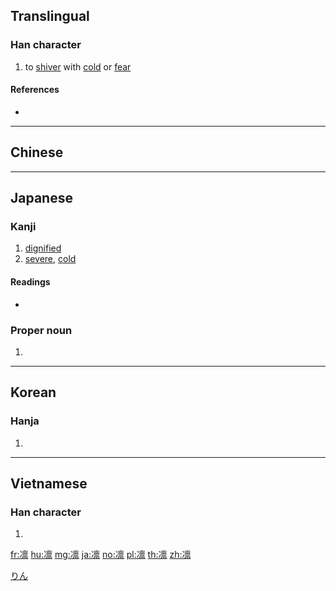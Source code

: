 {{also|凜}}
==Translingual==

===Han character===
{{Han char|rn=15|rad=冫|as=13|sn=15|four=|canj=IMYWF|ids=⿰冫禀}}

# to [[shiver]] with [[cold]] or [[fear]]

====References====
* {{Han ref|kx=0133.430|dkj=01718|dj=0298.240|hdz=10301.120|uh=51DB|ud=20955}}

----

==Chinese==
{{zh-see|凜}}

----

==Japanese==

===Kanji===
{{ja-kanji|grade=|rs=冫13}}

# [[dignified]]
# [[severe]], [[cold]]

====Readings====
* {{ja-readings|on=[[りん]] (rin)|kun=[[さむい]] (samui), [[すさまじい]] (susamajii), [[おそれる]] (osoreru)}}

===Proper noun===
{{ja-pos|proper|りん}}

# {{given name|unisex|lang=ja}}

[[Category:Japanese female given names|りん]]

----

==Korean==

===Hanja===
{{ko-hanja|hangeul=름|rv=reum|mr=rŭm|y=lum}}

# {{defn|lang=ko|sort=冫13}}

----

==Vietnamese==

===Han character===
{{vi-hantu|[[lẫm]], [[linh]], [[xuân]], [[quỳnh]]|rs=冫13}}

# {{defn|lang=vi|sort=冫13}}

[[fr:凛]]
[[hu:凛]]
[[mg:凛]]
[[ja:凛]]
[[no:凛]]
[[pl:凛]]
[[th:凛]]
[[zh:凛]]